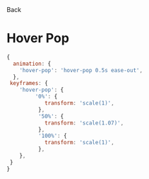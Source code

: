 
<Link
  className="hover: flex flex-row items-center"
  href="/docs/animations/hovers"
>
  <ChevronLeft size={17} />
  Back
</Link>

# Hover Pop

<div className="mt-4"></div>

<Preview className="group">
  <HoverPopButton />
</Preview>

<CodeGroup title="tailwind.config.js">

```js
{
  animation: {
    'hover-pop': 'hover-pop 0.5s ease-out',
  },
 keyframes: {
    'hover-pop': {
         '0%': {
            transform: 'scale(1)',
          },
          '50%': {
            transform: 'scale(1.07)',
          },
          '100%': {
            transform: 'scale(1)',
          },
    },
 }
}
```

</CodeGroup>

